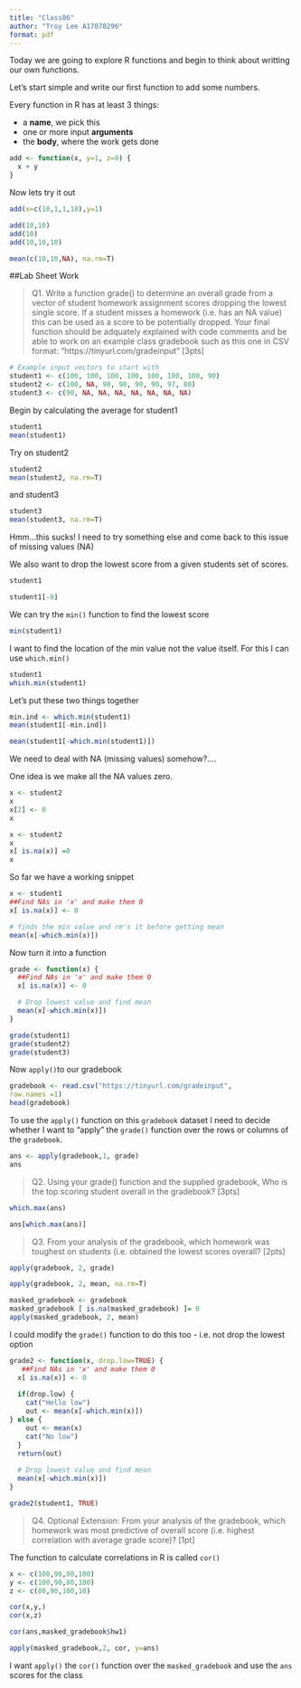```yaml
---
title: "Class06"
author: "Troy Lee A17078296"
format: pdf
---
```


Today we are going to explore R functions and begin to think about writting our own functions.


Let's start simple and write our first function to add some numbers.

Every function in R has at least 3 things:

- a **name**, we pick this
- one or more input **arguments**
- the **body**, where the work gets done

```r
add <- function(x, y=1, z=0) {
  x + y
}
```

Now lets try it out 

```r
add(x=c(10,1,1,10),y=1)
```
```r
add(10,10)
add(10)
add(10,10,10)
```

```r
mean(c(10,10,NA), na.rm=T)
```

##Lab Sheet Work 

>Q1. Write a function grade() to determine an overall grade from a vector of student homework assignment scores dropping the lowest single score. If a student misses a homework (i.e. has an NA value) this can be used as a score to be potentially dropped. Your final function should be adquately explained with code comments and be able to work on an example class gradebook such as this one in CSV format: “https://tinyurl.com/gradeinput” [3pts]



```r
# Example input vectors to start with
student1 <- c(100, 100, 100, 100, 100, 100, 100, 90)
student2 <- c(100, NA, 90, 90, 90, 90, 97, 80)
student3 <- c(90, NA, NA, NA, NA, NA, NA, NA)
```

Begin by calculating the average for student1
```r
student1
mean(student1)
```

Try on student2
```r
student2
mean(student2, na.rm=T)
```

and student3
```r
student3
mean(student3, na.rm=T)
```

Hmm...this sucks! I need to try something else and come back to this issue of missing values (NA)

We also want to drop the lowest score from a given students set of scores. 

```r
student1
```

```r
student1[-8]
```


We can try the `min()` function to find the lowest score 

```r
min(student1)
```

I want to find the location of the min value not the value itself. For this I can use `which.min()`

```r
student1
which.min(student1)
```

Let's put these two things together

```r
min.ind <- which.min(student1)
mean(student1[-min.ind])
```


```r
mean(student1[-which.min(student1)])
```


We need to deal with NA (missing values) somehow?....

One idea is we make all the NA values zero. 

```r
x <- student2
x
x[2] <- 0
x
```


```r
x <- student2
x
x[ is.na(x)] =0
x
```

So far we have a working snippet

```r
x <- student1
##Find NAs in 'x' and make them 0
x[ is.na(x)] <- 0

# finds the min value and rm's it before getting mean 
mean(x[-which.min(x)])
```


Now turn it into a function 

```r
grade <- function(x) {
  ##Find NAs in 'x' and make them 0
  x[ is.na(x)] <- 0

  # Drop lowest value and find mean 
  mean(x[-which.min(x)])
}
```

```r
grade(student1)
grade(student2)
grade(student3)
```


Now `apply()`to our gradebook

```r
gradebook <- read.csv("https://tinyurl.com/gradeinput", 
row.names =1)     
head(gradebook)
```


To use the `apply()` function on this `gradebook` dataset I need to decide whether I want to "apply" the `grade()` function over the rows or columns of the `gradebook`.

```r
ans <- apply(gradebook,1, grade)
ans
```

> Q2. Using your grade() function and the supplied gradebook, Who is the top scoring student overall in the gradebook? [3pts]

```r
which.max(ans)

ans[which.max(ans)]
```

> Q3. From your analysis of the gradebook, which homework was toughest on students (i.e. obtained the lowest scores overall? [2pts]

```r
apply(gradebook, 2, grade)
```

```r
apply(gradebook, 2, mean, na.rm=T)
```

```r
masked_gradebook <- gradebook
masked_gradebook [ is.na(masked_gradebook) ]= 0
apply(masked_gradebook, 2, mean)
```

I could modify the `grade()` function to do this too - i.e. not drop the lowest option 

```r
grade2 <- function(x, drop.low=TRUE) {
   ##Find NAs in 'x' and make them 0
  x[ is.na(x)] <- 0
  
  if(drop.low) {
    cat("Hello low")
    out <- mean(x[-which.min(x)])
} else {
    out <- mean(x)
    cat("No low")
  }
  return(out)
  
  # Drop lowest value and find mean 
  mean(x[-which.min(x)])
}
```

```r
grade2(student1, TRUE)
```

>Q4. Optional Extension: From your analysis of the gradebook, which homework was most predictive of overall score (i.e. highest correlation with average grade score)? [1pt]

The function to calculate correlations in R is called `cor()`

```r
x <- c(100,90,80,100)
y <- c(100,90,80,100)
z <- c(80,90,100,10)

cor(x,y,)
cor(x,z)
```


```r
cor(ans,masked_gradebook$hw1)
```

```r
apply(masked_gradebook,2, cor, y=ans)

```

I want `apply()` the `cor()` function over the `masked_gradebook` and use the `ans` scores for the class






